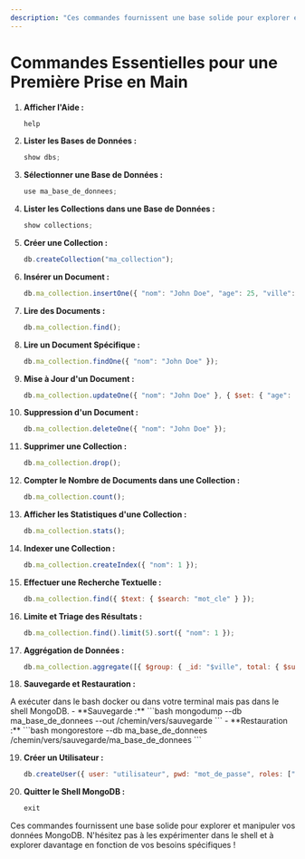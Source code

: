```yaml
---
description: "Ces commandes fournissent une base solide pour explorer et manipuler vos données MongoDB. N'hésitez pas à les expérimenter dans le shell et à explorer davantage en fonction de vos besoins spécifiques."
---
```


# Commandes Essentielles pour une Première Prise en Main

1. **Afficher l'Aide :**
    ```javascript copy
    help
    ```

2. **Lister les Bases de Données :**
    ```javascript copy
    show dbs;
    ```

3. **Sélectionner une Base de Données :**
    ```javascript copy
    use ma_base_de_donnees;
    ```

4. **Lister les Collections dans une Base de Données :**
    ```javascript copy
    show collections;
    ```

5. **Créer une Collection :**
    ```javascript copy
    db.createCollection("ma_collection");
    ```

6. **Insérer un Document :**
    ```javascript copy
    db.ma_collection.insertOne({ "nom": "John Doe", "age": 25, "ville": "Villebourg" });
    ```

7. **Lire des Documents :**
    ```javascript copy
    db.ma_collection.find();
    ```

8. **Lire un Document Spécifique :**
    ```javascript copy
    db.ma_collection.findOne({ "nom": "John Doe" });
    ```

9. **Mise à Jour d'un Document :**
    ```javascript copy
    db.ma_collection.updateOne({ "nom": "John Doe" }, { $set: { "age": 26 } });
    ```

10. **Suppression d'un Document :**
    ```javascript copy
    db.ma_collection.deleteOne({ "nom": "John Doe" });
    ```

11. **Supprimer une Collection :**
    ```javascript copy
    db.ma_collection.drop();
    ```

12. **Compter le Nombre de Documents dans une Collection :**
    ```javascript copy
    db.ma_collection.count();
    ```

13. **Afficher les Statistiques d'une Collection :**
    ```javascript copy
    db.ma_collection.stats();
    ```

14. **Indexer une Collection :**
    ```javascript copy
    db.ma_collection.createIndex({ "nom": 1 });
    ```

15. **Effectuer une Recherche Textuelle :**
    ```javascript copy
    db.ma_collection.find({ $text: { $search: "mot_cle" } });
    ```

16. **Limite et Triage des Résultats :**
    ```javascript copy
    db.ma_collection.find().limit(5).sort({ "nom": 1 });
    ```

17. **Aggrégation de Données :**
    ```javascript copy
    db.ma_collection.aggregate([{ $group: { _id: "$ville", total: { $sum: 1 } } }]);
    ```

18. **Sauvegarde et Restauration :**
<Callout type="warning" emoji="⚠️">
A exécuter dans le bash docker ou dans votre terminal mais pas dans le shell MongoDB.
</Callout>
    - **Sauvegarde :**
        ```bash
        mongodump --db ma_base_de_donnees --out /chemin/vers/sauvegarde
        ```
    - **Restauration :**
        ```bash
        mongorestore --db ma_base_de_donnees /chemin/vers/sauvegarde/ma_base_de_donnees
        ```

19. **Créer un Utilisateur :**
    ```javascript
    db.createUser({ user: "utilisateur", pwd: "mot_de_passe", roles: ["readWrite"] });
    ```

20. **Quitter le Shell MongoDB :**
    ```javascript
    exit
    ```

Ces commandes fournissent une base solide pour explorer et manipuler vos données MongoDB. N'hésitez pas à les expérimenter dans le shell et à explorer davantage en fonction de vos besoins spécifiques !